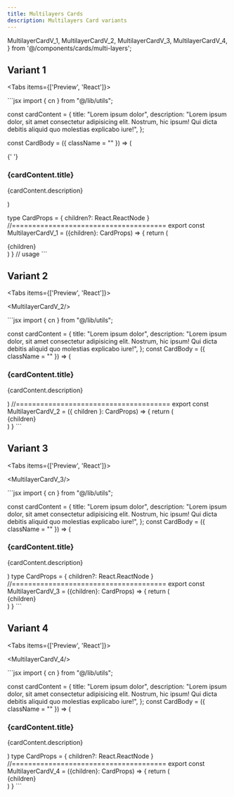 ```yaml
---
title: Multilayers Cards
description: Multilayers Card variants
---
```


  MultilayerCardV_1,
  MultilayerCardV_2,
  MultilayerCardV_3,
  MultilayerCardV_4,
} from '@/components/cards/multi-layers';

## Variant 1

<Tabs items={['Preview', 'React']}>
  <Tab value="Preview">
  <div className="pt-4 mx-auto max-w-xl">
    <MultilayerCardV_1/>
  </div>
  </Tab>
  <Tab value="React">
```jsx
import { cn } from "@/lib/utils";

const cardContent = {
title: "Lorem ipsum dolor",
description:
"Lorem ipsum dolor, sit amet consectetur adipisicing elit. Nostrum, hic ipsum! Qui dicta debitis aliquid quo molestias explicabo iure!",
};

const CardBody = ({ className = "" }) => (

{' '}
<div className={cn(className)}>
  <h3 className="text-xl font-bold text-gray-900 dark:text-gray-100 mb-1">
    {cardContent.title}
  </h3>
  <p className="text-gray-700 dark:text-gray-400">{cardContent.description}</p>
</div>)

type CardProps = {
children?: React.ReactNode
}
//======================================
export const MultilayerCardV_1 = ({children}: CardProps) => {
return (
<div className="py-14">
<div className="relative w-full">
<div className="absolute scale-x-95 inset-0 -rotate-[5deg] rounded-lg bg-gray-200 dark:bg-zinc-800 py-10" />
{children}
</div>
</div>
)
}
// usage
<MultilayerCardV_1>

  <CardBody className="px-6 py-10 relative mx-auto rounded-lg shadow dark:bg-zinc-900/90 backdrop-blur-xl" />
</MultilayerCardV_1>
```
</Tab>
</Tabs>

## Variant 2

<Tabs items={['Preview', 'React']}>
  <Tab value="Preview">
    <div className="pt-4 mx-auto max-w-xl">
      <MultilayerCardV_2/>
  </div>
  </Tab>
  <Tab value="React">
```jsx
import { cn } from "@/lib/utils";

const cardContent = {
title: "Lorem ipsum dolor",
description:
"Lorem ipsum dolor, sit amet consectetur adipisicing elit. Nostrum, hic ipsum! Qui dicta debitis aliquid quo molestias explicabo iure!",
};
const CardBody = ({ className = "" }) => (

  <div className={cn(className)}>
    <h3 className="text-xl font-bold text-gray-900 dark:text-gray-100 mb-1">
      {cardContent.title}
    </h3>
    <p className="text-gray-700 dark:text-gray-400">
      {cardContent.description}
    </p>
  </div>
)
//======================================
export const MultilayerCardV_2 = ({
  children
}: CardProps) => {
  return (
    <div className="py-14">
      <div className="relative mx-auto h-72 sm:h-52">
        <div
          className="dark:bg-zinc-900 bg-zinc-100 absolute size-full rounded-3xl border border-neutral-200 dark:border-zinc-800 scale-y-[1.15] scale-x-90 -top-4"
          style={{
            transformOrigin: "top center",
          }}
        ></div>
        <div
          className="absolute dark:bg-zinc-950 bg-white size-full rounded-3xl p-2 md:p-4 shadow-[0px_0px_16px_#D4D4D8] border border-neutral-200 dark:border-zinc-800 center dark:shadow-[0px_0px_64px_rgba(39,39,42,0.6)]"
          style={{
            transformOrigin: "top center",
          }}
        >
          {children}
        </div>
      </div>
    </div>
  )
}
```
</Tab>
</Tabs>

## Variant 3

<Tabs items={['Preview', 'React']}>
  <Tab value="Preview">
    <div className="pt-4 mx-auto max-w-xl">
    <MultilayerCardV_3/>
  </div>
  </Tab>
  <Tab value="React">
```jsx
import { cn } from "@/lib/utils";

const cardContent = {
title: "Lorem ipsum dolor",
description:
"Lorem ipsum dolor, sit amet consectetur adipisicing elit. Nostrum, hic ipsum! Qui dicta debitis aliquid quo molestias explicabo iure!",
};
const CardBody = ({ className = "" }) => (

  <div className={cn(className)}>
    <h3 className="text-xl font-bold text-gray-900 dark:text-gray-100 mb-1">
      {cardContent.title}
    </h3>
    <p className="text-gray-700 dark:text-gray-400">
      {cardContent.description}
    </p>
  </div>
)
type CardProps = {
  children?: React.ReactNode
}
//======================================
export const MultilayerCardV_3 = ({children}: CardProps) => {
  return (
    <div className="py-14">
      <div className="relative mx-auto h-72 sm:h-64">
        <div
          className="dark:bg-zinc-900 bg-zinc-100 absolute size-full rounded-3xl border border-neutral-200 dark:border-zinc-800 scale-y-[.75] top-6 scale-x-[1.01]"
          style={{
            transformOrigin: "top center",
          }}
        ></div>
        <div
          className="absolute dark:bg-zinc-950 bg-white size-full rounded-3xl p-2 md:p-4 shadow-[0px_0px_16px_#D4D4D8] border border-neutral-200 dark:border-zinc-800 center dark:shadow-[0px_0px_64px_rgba(39,39,42,0.6)] scale-95"
          style={{
            transformOrigin: "top center",
          }}
        >
          {children}
        </div>
      </div>
    </div>
  )
}
```
</Tab>
</Tabs>

## Variant 4

<Tabs items={['Preview', 'React']}>
  <Tab value="Preview">
    <div className="pt-4 mx-auto max-w-xl">
    <MultilayerCardV_4/>
  </div>
  </Tab>
  <Tab value="React">
```jsx
import { cn } from "@/lib/utils";

const cardContent = {
title: "Lorem ipsum dolor",
description:
"Lorem ipsum dolor, sit amet consectetur adipisicing elit. Nostrum, hic ipsum! Qui dicta debitis aliquid quo molestias explicabo iure!",
};
const CardBody = ({ className = "" }) => (

  <div className={cn(className)}>
    <h3 className="text-xl font-bold text-gray-900 dark:text-gray-100 mb-1">
      {cardContent.title}
    </h3>
    <p className="text-gray-700 dark:text-gray-400">
      {cardContent.description}
    </p>
  </div>
)
type CardProps = {
  children?: React.ReactNode
}
//======================================
export const MultilayerCardV_4 = ({children}: CardProps) => {
  return (
    <div className="py-14">
      <div className="relative mx-auto h-72 sm:h-48">
        <div
          className="dark:bg-zinc-900/30 bg-zinc-50 absolute size-full rounded-3xl border border-neutral-200 dark:border-zinc-800 scale-[0.95] -top-6"
          style={{
            transformOrigin: "top center",
          }}
        ></div>
        <div
          className="dark:bg-zinc-900/40 bg-zinc-50 absolute size-full rounded-3xl border border-neutral-200 dark:border-zinc-800 scale-[0.97] -top-3"
          style={{
            transformOrigin: "top center",
          }}
        ></div>
        <div
          className="absolute dark:bg-zinc-950 bg-white size-full rounded-3xl p-2 md:p-4 shadow-xl border border-neutral-200 dark:border-zinc-800 shadow-black/[0.1] dark:shadow-white/[0.02] center"
          style={{
            transformOrigin: "top center",
          }}
        >
          {children}
        </div>
      </div>
    </div>
  )
}
```
</Tab>
</Tabs>
